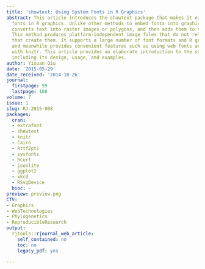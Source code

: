 ```yaml
---
title: 'showtext: Using System Fonts in R Graphics'
abstract: This article introduces the showtext package that makes it easy to use system
  fonts in R graphics. Unlike other methods to embed fonts into graphics, showtext
  converts text into raster images or polygons, and then adds them to the plot canvas.
  This method produces platform-independent image files that do not rely on the fonts
  that create them. It supports a large number of font formats and R graphics devices,
  and meanwhile provides convenient features such as using web fonts and integrating
  with knitr. This article provides an elaborate introduction to the showtext package,
  including its design, usage, and examples.
author: Yixuan Qiu
date: '2015-05-29'
date_received: '2014-10-26'
journal:
  firstpage: 99
  lastpage: 108
volume: 7
issue: 1
slug: RJ-2015-008
packages:
  cran:
  - extrafont
  - showtext
  - knitr
  - Cairo
  - Rttf2pt1
  - sysfonts
  - RCurl
  - jsonlite
  - ggplot2
  - xkcd
  - RSvgDevice
  bioc: ~
preview: preview.png
CTV:
- Graphics
- WebTechnologies
- Phylogenetics
- ReproducibleResearch
output:
  rjtools::rjournal_web_article:
    self_contained: no
    toc: no
    legacy_pdf: yes

---
```


